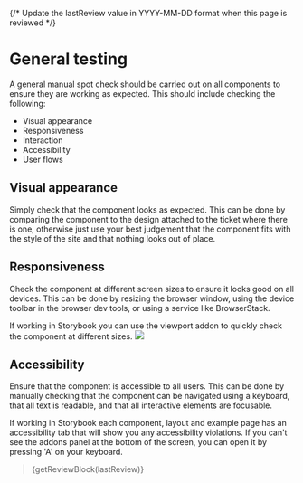 
{/* Update the lastReview value in YYYY-MM-DD format when this page is reviewed */}

<Meta title="Quality assurance/General" />

# General testing

A general manual spot check should be carried out on all components to ensure they are working as expected. This should
include checking the following:

- Visual appearance
- Responsiveness
- Interaction
- Accessibility
- User flows

## Visual appearance

Simply check that the component looks as expected. This can be done by comparing the component to the design attached to the
ticket where there is one, otherwise just use your best judgement that the component fits with the style of the site and
that nothing looks out of place.

## Responsiveness

Check the component at different screen sizes to ensure it looks good on all devices. This can be done by resizing the
browser window, using the device toolbar in the browser dev tools, or using a service like BrowserStack.

If working in Storybook you can use the viewport addon to quickly check the component at different sizes.
<img src={viewportButton} />

## Accessibility

Ensure that the component is accessible to all users. This can be done by manually checking that the component can be
navigated using a keyboard, that all text is readable, and that all interactive elements are focusable.

If working in Storybook each component, layout and example page has an accessibility tab that will show you any
accessibility violations. If you can't see the addons panel at the bottom of the screen, you can open it by pressing 'A'
on your keyboard.

> {getReviewBlock(lastReview)}